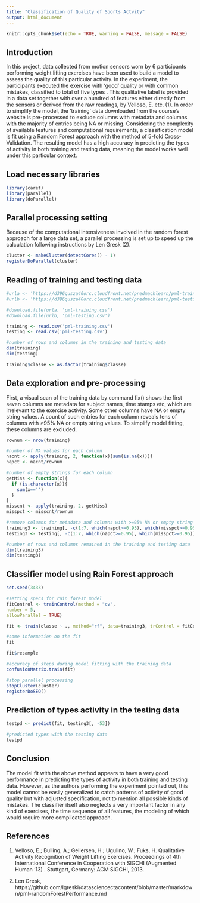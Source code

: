 ```yaml
---
title: "Classification of Quality of Sports Actvity"
output: html_document
---
```


```r
knitr::opts_chunk$set(echo = TRUE, warning = FALSE, message = FALSE)
```
## Introduction
In this project, data collected from motion sensors worn by 6 participants performing weight lifting exercises have been used to build a model to assess the quality of this particular activity. In the experiment, the participants executed the exercise with 'good' quality or with common mistakes, classified to total of five types . This qualitative label is provided in a data set together with over a hundred of features either directly from the sensors or derived from the raw readings, by Velloso, E. etc. (1). In order to simplify the model, the 'training' data downloaded from the course's website is pre-processed to exclude columns with metadata and columns with the majority of entries being NA or missing. Considering the complexity of available features and computational requirements, a classification model is fit using a Random Forest approach with the method of 5-fold Cross-Validation. The resulting model has a high accuracy in predicting the types of activity in both training and testing data, meaning the model works well under this particular context.



## Load necessary libraries 
```r
library(caret)
library(parallel)
library(doParallel)
```



## Parallel processing setting
Because of the computational intensiveness involved in the random forest approach for a large data set, a parallel processing is set up to speed up the calculation following instructions by Len Gresk (2).

```r
cluster <- makeCluster(detectCores() - 1) 
registerDoParallel(cluster)
```



## Reading of training and testing data

```r
#urla <- 'https://d396qusza40orc.cloudfront.net/predmachlearn/pml-training.csv'
#urlb <- 'https://d396qusza40orc.cloudfront.net/predmachlearn/pml-testing.csv'

#download.file(urla, 'pml-training.csv')
#download.file(urlb, 'pml-testing.csv')

training <- read.csv('pml-training.csv')
testing <- read.csv('pml-testing.csv')

#number of rows and columns in the training and testing data
dim(training)
dim(testing)

training$classe <- as.factor(training$classe)
```



## Data exploration and pre-processing
First, a visual scan of the training data by command fix() shows the first seven columns are metadata for subject names, time stamps etc, which are irrelevant to the exercise activity. Some other columns have NA or empty string values. A count of such entries for each column reveals tens of columns with >95% NA or empty string values. To simplify model fitting, these columns are excluded.

```r

rownum <- nrow(training)

#number of NA values for each column
nacnt <- apply(training, 2, function(x)(sum(is.na(x))))
napct <- nacnt/rownum

#number of empty strings for each column
getMiss <- function(x){
  if (is.character(x)){
    sum(x=='')
  }
}
misscnt <- apply(training, 2, getMiss)
misspct <- misscnt/rownum

#remove columns for metadata and columns with >=95% NA or empty string values
training3 <- training[, -c(1:7, which(napct>=0.95), which(misspct>=0.95))]
testing3 <- testing[, -c(1:7, which(napct>=0.95), which(misspct>=0.95))]

#number of rows and columns remained in the training and testing data
dim(training3)
dim(testing3)

```


## Classifier model using Rain Forest approach
```r
set.seed(3433)

#setting specs for rain forest model
fitControl <- trainControl(method = "cv",
number = 5,
allowParallel = TRUE)

fit <- train(classe ~ ., method="rf", data=training3, trControl = fitControl)

#some information on the fit 
fit

fit$resample

#accuracy of steps during model fitting with the training data
confusionMatrix.train(fit)

#stop parallel processing
stopCluster(cluster)
registerDoSEQ()

```



## Prediction of types activity in the testing data
```r
testpd <- predict(fit, testing3[, -53])

#predicted types with the testing data 
testpd
```



## Conclusion
The model fit with the above method appears to have a very good performance in predicting the types of activity in both training and testing data. However, as the authors performing the experiment pointed out, this model cannot be easily generalized to catch patterns of activity of good quality but with adjusted specification, not to mention all possible kinds of mistakes. The classifier itself also neglects a very important factor in any kind of exercises, the time sequence of all features, the modeling of which would require more complicated approach.  


## References
1. Velloso, E.; Bulling, A.; Gellersen, H.; Ugulino, W.; Fuks, H. Qualitative Activity Recognition of Weight Lifting Exercises. Proceedings of 4th International Conference in Cooperation with SIGCHI (Augmented Human '13) . Stuttgart, Germany: ACM SIGCHI, 2013.

2. Len Gresk, https://github.com/lgreski/datasciencectacontent/blob/master/markdown/pml-randomForestPerformance.md


